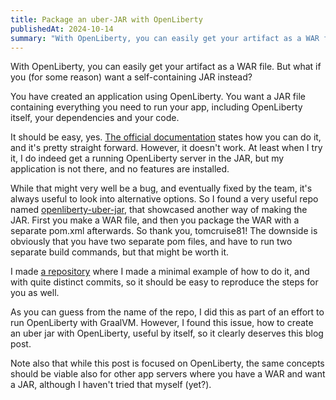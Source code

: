 ```yaml
---
title: Package an uber-JAR with OpenLiberty
publishedAt: 2024-10-14
summary: "With OpenLiberty, you can easily get your artifact as a WAR file. But what if you (for some reason) want a self-containing JAR instead?"
---
```


With OpenLiberty, you can easily get your artifact as a WAR file. But what if you (for some reason) want a self-containing JAR instead?

You have created an application using OpenLiberty. You want a JAR file containing everything you need to run your app, including OpenLiberty itself, your dependencies and your code.

It should be easy, yes. <a href="https://openliberty.io/guides/getting-started.html#running-the-application-from-a-minimal-runnable-jar">The official documentation</a> states how you can do it, and it's pretty straight forward. However, it doesn't work. At least when I try it, I do indeed get a running OpenLiberty server in the JAR, but my application is not there, and no features are installed.

While that might very well be a bug, and eventually fixed by the team, it's always useful to look into alternative options. So I found a very useful repo named <a href="https://github.com/tomcruise81/openliberty-uber-jar/">openliberty-uber-jar</a>, that showcased another way of making the JAR. First you make a WAR file, and then you package the WAR with a separate pom.xml afterwards. So thank you, tomcruise81! The downside is obviously that you have two separate pom files, and have to run two separate build commands, but that might be worth it.

I made <a href="https://github.com/madsop/openliberty-graalvm">a repository</a> where I made a minimal example of how to do it, and with quite distinct commits, so it should be easy to reproduce the steps for you as well.

As you can guess from the name of the repo, I did this as part of an effort to run OpenLiberty with GraalVM. However, I found this issue, how to create an uber jar with OpenLiberty, useful by itself, so it clearly deserves this blog post.

Note also that while this post is focused on OpenLiberty, the same concepts should be viable also for other app servers where you have a WAR and want a JAR, although I haven't tried that myself (yet?).